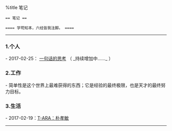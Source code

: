 
%title 笔记

 == 笔记 ==

 ==== 学苟知本，六经皆我注脚。 ====

----

=== 1.个人 ===

- 2017-02-25： [[note/note_1001|一句话的思考]] （ _持续增加中……_ ） 

=== 2.工作 ===

- 简单性是这个世界上最难获得的东西；它是经验的最终极限，也是天才的最终努力目标。

=== 3.生活 ===

- 2017-02-19：[[note/note_3001|T-ARA：朴孝敏]]

----

